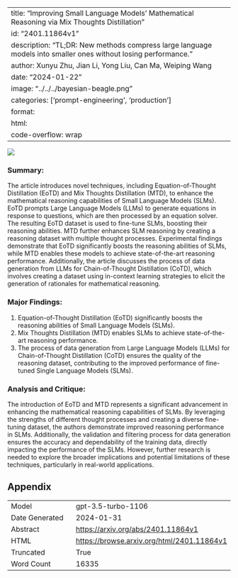 
---
title: "Improving Small Language Models' Mathematical Reasoning via Mix Thoughts Distillation"
id: "2401.11864v1"
description: "TL;DR: New methods compress large language models into smaller ones without losing performance."
author: Xunyu Zhu, Jian Li, Yong Liu, Can Ma, Weiping Wang
date: "2024-01-22"
image: "../../../bayesian-beagle.png"
categories: ['prompt-engineering', 'production']
format:
  html:
    code-overflow: wrap
---

![](None)

### Summary:

The article introduces novel techniques, including Equation-of-Thought Distillation (EoTD) and Mix Thoughts Distillation (MTD), to enhance the mathematical reasoning capabilities of Small Language Models (SLMs). EoTD prompts Large Language Models (LLMs) to generate equations in response to questions, which are then processed by an equation solver. The resulting EoTD dataset is used to fine-tune SLMs, boosting their reasoning abilities. MTD further enhances SLM reasoning by creating a reasoning dataset with multiple thought processes. Experimental findings demonstrate that EoTD significantly boosts the reasoning abilities of SLMs, while MTD enables these models to achieve state-of-the-art reasoning performance. Additionally, the article discusses the process of data generation from LLMs for Chain-of-Thought Distillation (CoTD), which involves creating a dataset using in-context learning strategies to elicit the generation of rationales for mathematical reasoning.

### Major Findings:
1. Equation-of-Thought Distillation (EoTD) significantly boosts the reasoning abilities of Small Language Models (SLMs).
2. Mix Thoughts Distillation (MTD) enables SLMs to achieve state-of-the-art reasoning performance.
3. The process of data generation from Large Language Models (LLMs) for Chain-of-Thought Distillation (CoTD) ensures the quality of the reasoning dataset, contributing to the improved performance of fine-tuned Single Language Models (SLMs).

### Analysis and Critique:
The introduction of EoTD and MTD represents a significant advancement in enhancing the mathematical reasoning capabilities of SLMs. By leveraging the strengths of different thought processes and creating a diverse fine-tuning dataset, the authors demonstrate improved reasoning performance in SLMs. Additionally, the validation and filtering process for data generation ensures the accuracy and dependability of the training data, directly impacting the performance of the SLMs. However, further research is needed to explore the broader implications and potential limitations of these techniques, particularly in real-world applications.

## Appendix

|          |          |
|----------|----------|
| Model     | gpt-3.5-turbo-1106       |
| Date Generated     | 2024-01-31       |
| Abstract | [https://arxiv.org/abs/2401.11864v1](https://arxiv.org/abs/2401.11864v1)        |
| HTML     | [https://browse.arxiv.org/html/2401.11864v1](https://browse.arxiv.org/html/2401.11864v1)       |
| Truncated       | True       |
| Word Count       | 16335       |